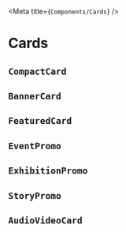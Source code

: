 
<Meta title={`Components/Cards`} />

# Cards

## `CompactCard`

<Story story={stories.compactCard} />


## `BannerCard`

<Story story={stories.bannerCard} />


## `FeaturedCard`

<FeaturedCardReadme />

  <Story story={stories.featuredCard} />


## `EventPromo`

<Story story={stories.eventPromo} />


## `ExhibitionPromo`

<Story story={stories.exhibitionPromo} />


## `StoryPromo`

<Story story={stories.storyPromo} />

## `AudioVideoCard`

<Story story={stories.guideStopCard} />

